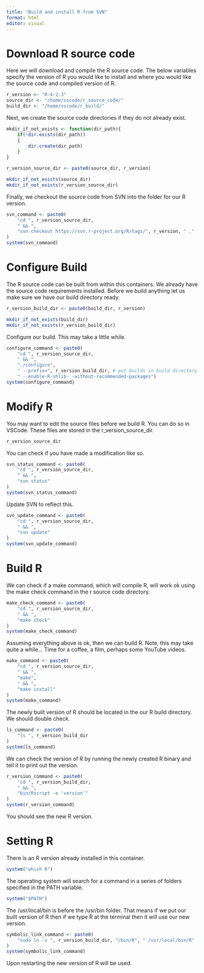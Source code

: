 ```yaml
---
title: "Build and install R from SVN"
format: html
editor: visual
---
```


# Download R source code

Here we will download and compile the R source code. The below variables specify the version of R you would like to install and where you would like the source code and compiled version of R.

```r
r_version <- "R-4-2-3"
source_dir <- "/home/vscode/r_source_code/"
build_dir <- "/home/vscode/r_build/"
```

Next, we create the source code directories if they do not already exist.

```r
mkdir_if_not_exists <- function(dir_path){
    if(!dir.exists(dir_path))
    {
        dir.create(dir_path)
    }
}

r_version_source_dir <- paste0(source_dir, r_version)

mkdir_if_not_exists(source_dir)
mkdir_if_not_exists(r_version_source_dir)
```

Finally, we checkout the source code from SVN into the folder for our R version.

```r
svn_command <- paste0(
    "cd ", r_version_source_dir,
    " && ",
    "svn checkout https://svn.r-project.org/R/tags/", r_version, " ."
)
system(svn_command)
```

# Configure Build

The R source code can be built from within this containers. We already have the source code requirements installed. Before we build anything let us make sure we have our build directory ready.

```r
r_version_build_dir <- paste0(build_dir, r_version)

mkdir_if_not_exists(build_dir)
mkdir_if_not_exists(r_version_build_dir)
```

Configure our build. This may take a little while.

```r
configure_command <- paste0(
    "cd ", r_version_source_dir,
    " && ",
    "./configure",
    " --prefix=", r_version_build_dir, # put builds in build directory
    " --enable-R-shlib- -without-recommended-packages")
system(configure_command)
```

# Modify R

You may want to edit the source files before we build R. You can do so in VSCode. These files are stored in the r_version_source_dir.

```r
r_version_source_dir
```

You can check if you have made a modification like so.

```r
svn_status_command <- paste0(
    "cd ", r_version_source_dir,
    " && ",
    "svn status"
)
system(svn_status_command)
```

Update SVN to reflect this.

```r
svn_update_command <- paste0(
    "cd ", r_version_source_dir,
    " && ",
    "svn update"
)
system(svn_update_command)
```

# Build R

We can check if a make command, which will compile R, will work ok using the make check command in the r source code directory.

```r
make_check_command <- paste0(
    "cd ", r_version_source_dir,
    " && ",
    "make check"
)
system(make_check_command)
```

Assuming everything above is ok, then we can build R. Note, this may take quite a while... Time for a coffee, a film, perhaps some YouTube videos.

```r
make_command <- paste0(
    "cd ", r_version_source_dir,
    " && ",
    "make",
    " && ",
    "make install"
)
system(make_command)
```

The newly built version of R should be located in the our R build directory. We should double check.

```r
ls_command <- paste0(
    "ls ", r_version_build_dir
)
system(ls_command)
```

We can check the version of R by running the newly created R binary and tell it to print out the version.

```r
r_version_command <- paste0(
    "cd ", r_version_build_dir,
    " && ",
    "bin/Rscript -e 'version'"
)
system(r_version_command)
```

You should see the new R version.

# Setting R

There is an R version already installed in this container.

```r
system("which R")
```

The operating system will search for a command in a series of folders specified in the PATH variable.

```r
system("$PATH")
```

The /usr/local/bin is before the /usr/bin folder. That means if we put our built version of R then if we type R at the terminal then it will use our new version.

```r
symbolic_link_command <- paste0(
    "sudo ln -s ", r_version_build_dir, "/bin/R", " /usr/local/bin/R"
)
system(symbolic_link_command)
```

Upon restarting the new version of R will be used.
